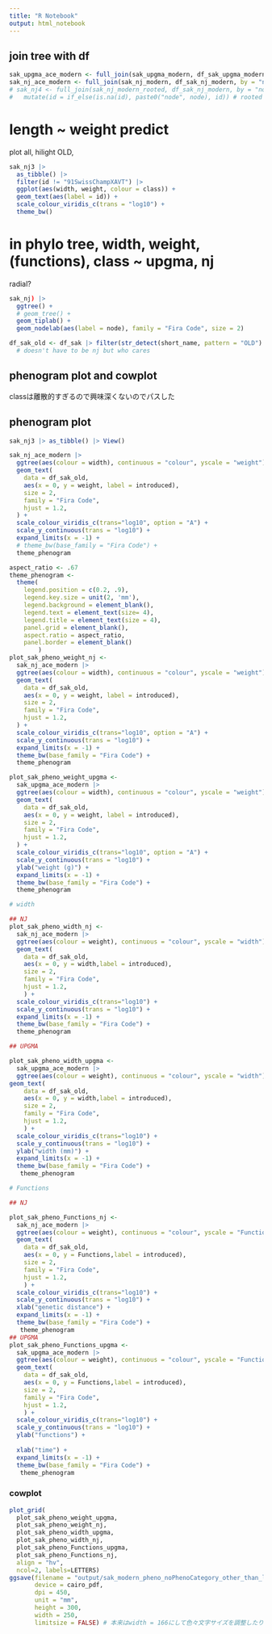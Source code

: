 ```yaml
---
title: "R Notebook"
output: html_notebook
---
```


## join tree with df

```r
sak_upgma_ace_modern <- full_join(sak_upgma_modern, df_sak_upgma_modern, by = "node")
sak_nj_ace_modern <- full_join(sak_nj_modern, df_sak_nj_modern, by = "node") # unrooted
# sak_nj4 <- full_join(sak_nj_modern_rooted, df_sak_nj_modern, by = "node") |> 
#   mutate(id = if_else(is.na(id), paste0("node", node), id)) # rooted at around middle 
```
# length ~ weight predict

plot all, hilight OLD, 

```r
sak_nj3 |> 
  as_tibble() |> 
  filter(id != "91SwissChampXAVT") |> 
  ggplot(aes(width, weight, colour = class)) +
  geom_text(aes(label = id)) +
  scale_colour_viridis_c(trans = "log10") +
  theme_bw()
```
# in phylo tree, width, weight, (functions), class ~ upgma, nj

radial? 



```r
sak_nj) |> 
  ggtree() +
  # geom_tree() +
  geom_tiplab() +
  geom_nodelab(aes(label = node), family = "Fira Code", size = 2) 

```

```r
df_sak_old <- df_sak |> filter(str_detect(short_name, pattern = "OLD") | str_detect(short_name, pattern = "OUT")) 
  # doesn't have to be nj but who cares
```


## phenogram plot and cowplot

classは離散的すぎるので興味深くないのでパスした




## phenogram plot

```r
sak_nj3 |> as_tibble() |> View()
```

```r
sak_nj_ace_modern |> 
  ggtree(aes(colour = width), continuous = "colour", yscale = "weight") +
  geom_text(
    data = df_sak_old, 
    aes(x = 0, y = weight, label = introduced), 
    size = 2, 
    family = "Fira Code",
    hjust = 1.2,
  ) +
  scale_colour_viridis_c(trans="log10", option = "A") +
  scale_y_continuous(trans = "log10") +
  expand_limits(x = -1) +
  # theme_bw(base_family = "Fira Code") +
  theme_phenogram
```

```r
aspect_ratio <- .67
theme_phenogram <-  
  theme(
    legend.position = c(0.2, .9), 
    legend.key.size = unit(2, 'mm'), 
    legend.background = element_blank(),
    legend.text = element_text(size= 4),
    legend.title = element_text(size = 4),
    panel.grid = element_blank(), 
    aspect.ratio = aspect_ratio, 
    panel.border = element_blank()
        ) 
plot_sak_pheno_weight_nj <-
  sak_nj_ace_modern |>
  ggtree(aes(colour = width), continuous = "colour", yscale = "weight") +
  geom_text(
    data = df_sak_old, 
    aes(x = 0, y = weight, label = introduced), 
    size = 2, 
    family = "Fira Code",
    hjust = 1.2,
  ) +
  scale_colour_viridis_c(trans="log10", option = "A") +
  scale_y_continuous(trans = "log10") +
  expand_limits(x = -1) +
  theme_bw(base_family = "Fira Code") +
  theme_phenogram

plot_sak_pheno_weight_upgma <-
  sak_upgma_ace_modern |> 
  ggtree(aes(colour = width), continuous = "colour", yscale = "weight") +
  geom_text(
    data = df_sak_old, 
    aes(x = 0, y = weight, label = introduced), 
    size = 2, 
    family = "Fira Code",
    hjust = 1.2,
  ) +
  scale_colour_viridis_c(trans="log10", option = "A") +
  scale_y_continuous(trans = "log10") +
  ylab("weight (g)") +
  expand_limits(x = -1) +
  theme_bw(base_family = "Fira Code") +
  theme_phenogram

# width

## NJ
plot_sak_pheno_width_nj <-
  sak_nj_ace_modern |> 
  ggtree(aes(colour = weight), continuous = "colour", yscale = "width") +
  geom_text(
    data = df_sak_old, 
    aes(x = 0, y = width,label = introduced), 
    size = 2, 
    family = "Fira Code",
    hjust = 1.2,
    ) +
  scale_colour_viridis_c(trans="log10") +
  scale_y_continuous(trans = "log10") +
  expand_limits(x = -1) +
  theme_bw(base_family = "Fira Code") +
  theme_phenogram

## UPGMA

plot_sak_pheno_width_upgma <-
  sak_upgma_ace_modern |> 
  ggtree(aes(colour = weight), continuous = "colour", yscale = "width") +
geom_text(
    data = df_sak_old, 
    aes(x = 0, y = width,label = introduced), 
    size = 2, 
    family = "Fira Code",
    hjust = 1.2,
    ) + 
  scale_colour_viridis_c(trans="log10") +
  scale_y_continuous(trans = "log10") +
  ylab("width (mm)") +
  expand_limits(x = -1) +
  theme_bw(base_family = "Fira Code") +
   theme_phenogram

# Functions

## NJ

plot_sak_pheno_Functions_nj <-
  sak_nj_ace_modern |> 
  ggtree(aes(colour = weight), continuous = "colour", yscale = "Functions") +
  geom_text(
    data = df_sak_old, 
    aes(x = 0, y = Functions,label = introduced), 
    size = 2, 
    family = "Fira Code",
    hjust = 1.2,
    ) +
  scale_colour_viridis_c(trans="log10") +
  scale_y_continuous(trans = "log10") +
  xlab("genetic distance") +
  expand_limits(x = -1) +
  theme_bw(base_family = "Fira Code") +
   theme_phenogram
## UPGMA
plot_sak_pheno_Functions_upgma <-
  sak_upgma_ace_modern |> 
  ggtree(aes(colour = weight), continuous = "colour", yscale = "Functions") +
  geom_text(
    data = df_sak_old, 
    aes(x = 0, y = Functions,label = introduced), 
    size = 2, 
    family = "Fira Code",
    hjust = 1.2,
    ) +
  scale_colour_viridis_c(trans="log10") +
  scale_y_continuous(trans = "log10") +
  ylab("functions") +
  
  xlab("time") +
  expand_limits(x = -1) +
  theme_bw(base_family = "Fira Code") +
   theme_phenogram
```

### cowplot

```r
plot_grid(  
  plot_sak_pheno_weight_upgma,
  plot_sak_pheno_weight_nj,  
  plot_sak_pheno_width_upgma,
  plot_sak_pheno_width_nj,
  plot_sak_pheno_Functions_upgma,
  plot_sak_pheno_Functions_nj,
  align = "hv",
  ncol=2, labels=LETTERS)   
ggsave(filename = "output/sak_modern_pheno_noPhenoCategory_other_than_layers.pdf", 
       device = cairo_pdf,
       dpi = 450,
       unit = "mm",
       height = 300, 
       width = 250,  
       limitsize = FALSE) # 本来はwidth = 166にして色々文字サイズを調整したりすべきだが、まぁ…
```


